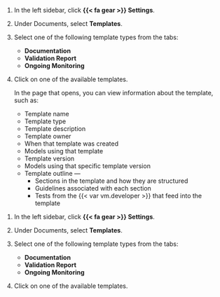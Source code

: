 :::: {.content-visible unless-format="revealjs"}
1. In the left sidebar, click **{{< fa gear >}} Settings**.

2. Under Documents, select **Templates**.

3. Select one of the following template types from the tabs:

   - **Documentation**
   - **Validation Report**
   - **Ongoing Monitoring**

4. Click on one of the available templates. 

   In the page that opens, you can view information about the template, such as: 

   - Template name
   - Template type
   - Template description
   - Template owner
   - When that template was created
   - Models using that template
   - Template version
   - Models using that specific template version
   - Template outline —
      - Sections in the template and how they are structured
      - Guidelines associated with each section
      - Tests from the {{< var vm.developer >}} that feed into the template


::::

:::: {.content-hidden unless-format="revealjs"}
1. In the left sidebar, click **{{< fa gear >}} Settings**.

1. Under Documents, select **Templates**.

1. Select one of the following template types from the tabs:

   - **Documentation**
   - **Validation Report**
   - **Ongoing Monitoring**

1. Click on one of the available templates.

::::